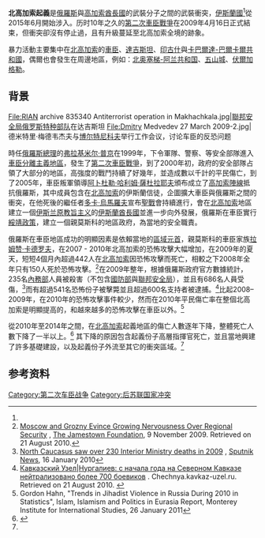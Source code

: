 {{update|time=2019-09-09T02:00:35+00:00}}
{{expand|time=2015-09-14T19:02:33+00:00}}
{{Infobox military conflict
|conflict    = 北高加索冲突
|image= [[File:Chechnya_and_Caucasus.png|300px]]
|date=2009年4月16日 –2017年11月19日({{Age in months, weeks and days|year1=2009|month1=4|day1=16|year2=2017|month2=12|day2=19}})<ref>{{Cite web |url=https://vz.ru/news/2017/12/19/900385.html |title=Глава ФСБ объявил о ликвидации бандподполья на Северном Кавказе |accessdate=2020-10-02 |archive-date=2019-08-02 |archive-url=https://web.archive.org/web/20190802051850/https://vz.ru/news/2017/12/19/900385.html |dead-url=no }}</ref><ref name="vz.ru">Нечаев А., Зайнашев Ю. [https://vz.ru/politics/2017/12/19/900398.html Россия выиграла еще одну важнейшую битву] {{Wayback|url=https://vz.ru/politics/2017/12/19/900398.html |date=20190531193257 }} // [[Взгляд.ру|Взгляд.ру]], 19.12.2017</ref>
|place={{flagicon|Russia}} [[俄羅斯|俄羅斯]]
*[[北高加索聯邦管區|北高加索聯邦管區]]
**{{flag|Chechnya}}
**{{flag|Dagestan}}
**{{flag|Ingushetia}}
**{{flag|Kabardino-Balkaria}}
**{{flag|North Ossetia–Alania}}
|result= 高加索酋長國覆灭，俄联邦获胜

|
|combatant1='''{{flag|Russia}}'''
*{{flag|Chechnya}}
*{{flag|Dagestan}}
*{{flag|Ingushetia}}
*{{flag|Kabardino-Balkaria}}
*{{flag|North Ossetia–Alania}}
*{{flagicon|Chechnya}}[[卡德羅夫軍|卡德羅夫軍]]
*其他支持者

|
|combatant2=[[File:Flag_of_Caucasian_Emirate.svg|22px]] '''[[高加索酋長國|高加索酋長國]]'''

|combatant3={{flagdeco|Islamic State of Iraq and the Levant|size=20px}} '''[[伊斯蘭國|伊斯蘭國]]'''
*[[伊斯兰国高加索省|伊斯兰国高加索省]]<ref>{{cite web|url=http://www.longwarjournal.org/archives/2015/06/islamic-state-spokesman-calls-on-other-factions-to-repent.php|title=Islamic State spokesman calls on other factions to ‘repent,’ urges sectarian war|date=23 June 2015|publisher=The Long War Journal|quote=Baghdadi, the “Emir of the Faithful,” has “accepted your bayat and has appointed the noble sheikh Abu Muhammad al Qadarī as Wali [or governor] over [the Caucasus],” Adnani says.|accessdate=2015-09-14|archive-date=2017-06-27|archive-url=https://web.archive.org/web/20170627170248/http://www.longwarjournal.org/archives/2015/06/islamic-state-spokesman-calls-on-other-factions-to-repent.php|dead-url=no}}</ref><ref name="Institute for the Study of War">{{cite web|url=http://understandingwar.org/backgrounder/isis-declares-governorate-russia%E2%80%99s-north-caucasus-region|title=ISIS Declares Governorate in Russia’s North Caucasus Region|date=23 June 2015|publisher=Institute for the Study of War|accessdate=2015-09-14|archive-date=2019-05-14|archive-url=https://web.archive.org/web/20190514152303/http://www.understandingwar.org/backgrounder/isis-declares-governorate-russia%E2%80%99s-north-caucasus-region|dead-url=no}}</ref>

|commander1={{flagicon|Russia}} [[弗拉基米尔·弗拉基米罗维奇·普京|弗拉基米爾·普京]]<br>{{flagicon|Russia}} [[德米特里·阿纳托利耶维奇·梅德韦杰夫|德米特里·梅德韋傑夫]]<br>{{flagicon|Chechnya}} [[拉姆赞·卡德罗夫|拉姆赞·卡德罗夫]]<br>{{flagicon|Dagestan}} [[Ramazan_Abdulatipov|Ramazan Abdulatipov]]<br>{{flagicon|Ingushetia}} [[尤努斯-別克·葉夫庫羅夫|尤努斯-別克·葉夫庫羅夫]]<br>{{flagicon|Kabardino-Balkaria}} [[Yury_Kokov|Yury Kokov]]<br>{{flagicon|North Ossetia–Alania}} [[Tamerlan_Aguzarov|Tamerlan Aguzarov]]

|commander2=[[File:Flag_of_Caucasian_Emirate.svg|22px]] [[Magomed_Suleimanov|Magomed Suleimanov]]{{KIA}}<br>[[File:Flag_of_Caucasian_Emirate.svg|22px]] [[Aliaskhab_Kebekov|Aliaskhab Kebekov]]{{KIA}}<br>[[File:Flag_of_Caucasian_Emirate.svg|22px]] [[Dokka_Umarov|Dokka Umarov]]{{KIA}}<br>'''車臣:'''<br>[[Aslambek_Vadalov|Aslambek Vadalov]]<br>[[Aslan_Byutukayev|Aslan Byutukayev]]<br>[[Khuseyn_Gakayev|Khuseyn Gakayev]]{{KIA}}<br>[[Tarkhan_Gaziyev|Tarkhan Gaziyev]]<br>[[Muhannad_(mujahid_emir)|Muhannad]]{{KIA}}<br>[[Supyan_Abdullayev|Supyan Abdullayev]]{{KIA}}<br>[[Abdulla_Kurd|Abdulla Kurd]]{{KIA}}<br>'''達吉斯坦:'''<br>[[Umalat_Magomedov|Umalat Magomedov]]{{KIA}}<br>[[Magomed_Vagabov|Magomed Vagabov]]{{KIA}}<br>[[Israpil_Velijanov|Israpil Velijanov]]{{KIA}}<br>[[Ibragimkhalil_Daudov|Ibragimkhalil Daudov]]{{KIA}}<br>[[Said_Kharakansky|Said Kharakansky]]<br>'''印古什:'''<br>[[Ali_Taziev|Ali Taziev]]{{POW}}<br>[[Said_Buryatsky|Said Buryatsky]]{{KIA}}<br>[[Dzhamaleyl_Mutaliyev|Dzhamaleyl Mutaliyev]]{{KIA}}<br>[[Arthur_Getagazhev|Arthur Getagazhev]]{{KIA}}<br>'''卡巴爾達-<br>巴爾卡爾:'''<br>[[Anzor_Astemirov|Anzor Astemirov]]{{KIA}}<br>[[Asker_Dzhappuyev|Asker Dzhappuyev]]{{KIA}}<br>[[Alim_Zankishiev|Alim Zankishiev]]{{KIA}}

|commander3={{flagdeco|Islamic State of Iraq and the Levant|size=20px}} [[Rustam_Asildarov|Rustam Asildarov]] 
|
|strength1=不公開
|strength2=至少~600 名戰士<br>(政府聲稱,<br>2013年1月)<ref name="de.sputniknews.com">[http://de.sputniknews.com/politik/20130125/265394634.html Russlands Innenministerium: 600 militante Extremisten im Nordkaukasus aktiv] {{Wayback|url=http://de.sputniknews.com/politik/20130125/265394634.html |date=20150122191400 }}, [[Sputnik_News|Sputnik News]], 25 January 2013</ref><br>大約~40 個團體在北高加索:<ref name="de.sputniknews.com"/><br>{{flagicon|Chechnya}} 10 個<br>{{flagicon|Dagestan}} 16 個<br>{{flagicon|Ingushetia}} 3 個<br>{{flagicon|Kabardino-Balkaria}} 5 個<br>{{flagicon|North Ossetia–Alania}} 無
|strength3=未知

|casualties1=1,029–1,046 陣亡 (2009年–2014年)<ref>235 killed (2009),[http://sputniknews.com/russia/20100116/157570882.html] {{Wayback|url=http://sputniknews.com/russia/20100116/157570882.html |date=20150122190743 }} 225 killed (2010),[http://www.kavkaz-uzel.ru/articles/198756/] {{Wayback|url=http://www.kavkaz-uzel.ru/articles/198756/ |date=20120419012428 }} 190–207 killed (2011),[http://www.kavkaz-uzel.ru/articles/198756/] {{Wayback|url=http://www.kavkaz-uzel.ru/articles/198756/ |date=20120419012428 }}{{cite web |url=http://www.retwa.com/home.cfm?articleId=11904 |title=存档副本 |accessdate=2013-08-27 |deadurl=yes |archiveurl=https://web.archive.org/web/20130921055244/http://www.retwa.com/home.cfm?articleId=11904 |archivedate=2013-09-21 }} 211 killed (2012),[http://de.sputniknews.com/politik/20130125/265394634.html] {{Wayback|url=http://de.sputniknews.com/politik/20130125/265394634.html |date=20150122191400 }} 127 killed (2013),[http://www.cfr.org/russian-federation/instability-russias-north-caucasus-region/p9021] {{Wayback|url=http://www.cfr.org/russian-federation/instability-russias-north-caucasus-region/p9021 |date=20150214052259 }} 41 killed (2014),[http://www.themoscowtimes.com/news/article/terrorist-attacks-in-russia-s-north-caucasus-down-50/509427.html] {{Wayback|url=http://www.themoscowtimes.com/news/article/terrorist-attacks-in-russia-s-north-caucasus-down-50/509427.html |date=20150203052650 }} total of 1,029–1,046 reported killed</ref><br>2,020–2,384 受傷 (2009年–2012年)<ref>686 wounded (2009),[http://sputniknews.com/russia/20100116/157570882.html] {{Wayback|url=http://sputniknews.com/russia/20100116/157570882.html |date=20150122190743 }} 467 wounded (2010),[http://www.kavkaz-uzel.ru/articles/198756/] {{Wayback|url=http://www.kavkaz-uzel.ru/articles/198756/ |date=20120419012428 }} 462–826 wounded (2011),[http://www.kavkaz-uzel.ru/articles/198756/] {{Wayback|url=http://www.kavkaz-uzel.ru/articles/198756/ |date=20120419012428 }}{{cite web |url=http://www.retwa.com/home.cfm?articleId=11904 |title=存档副本 |accessdate=2013-08-27 |deadurl=yes |archiveurl=https://web.archive.org/web/20130921055244/http://www.retwa.com/home.cfm?articleId=11904 |archivedate=2013-09-21 }} 405 wounded (2012),[http://de.sputniknews.com/politik/20130125/265394634.html] {{Wayback|url=http://de.sputniknews.com/politik/20130125/265394634.html |date=20150122191400 }} total of 2,020–2,384 reported wounded</ref>

|casualties2=1,913 陣亡  2,071 被捕 (2009年–2014年)<ref>270 killed and 453 captured (2009),[http://chechnya.kavkaz-uzel.ru/articles/159998] {{Wayback|url=http://chechnya.kavkaz-uzel.ru/articles/159998 |date=20110920151411 }} 349 killed and 254 captured (2010),[http://www.kavkaz-uzel.ru/articles/198756] {{Wayback|url=http://www.kavkaz-uzel.ru/articles/198756 |date=20120419012428 }} 384 killed and 370 captured (2011),[http://www.kavkaz-uzel.ru/articles/198756/] {{Wayback|url=http://www.kavkaz-uzel.ru/articles/198756/ |date=20120419012428 }} 391 killed and 461 captured (2012),[http://de.sputniknews.com/politik/20130125/265394634.html] {{Wayback|url=http://de.sputniknews.com/politik/20130125/265394634.html |date=20150122191400 }} 260 killed[http://sputniknews.com/russia/20131224/185892322.html] {{Wayback|url=http://sputniknews.com/russia/20131224/185892322.html |date=20150122191323 }} and 88 captured[http://sputniknews.com/russia/20130502/180951073/North-Caucasus-Militants-Losses-Down-in-2013.html] {{Wayback|url=http://sputniknews.com/russia/20130502/180951073/North-Caucasus-Militants-Losses-Down-in-2013.html |date=20150122190947 }} (2013), 259 killed and 445 captured (2014)[http://www.jamestown.org/programs/edm/single/?tx_ttnews%5Btt_news%5D=43475&cHash=37f7f6ab5a72bfb5b02b545a639f5fc4#.VNBCFZ3F-yE] {{Wayback|url=http://www.jamestown.org/programs/edm/single/?tx_ttnews%5Btt_news%5D=43475&cHash=37f7f6ab5a72bfb5b02b545a639f5fc4#.VNBCFZ3F-yE |date=20150203055846 }}</ref>

|casualties3=未知
}}
{{Campaignbox 後蘇聯國家衝突}}
{{Campaignbox 車臣－俄羅斯衝突}}

'''北高加索起義'''是[[俄羅斯|俄羅斯]]與[[高加索酋長國|高加索酋長國]]的武裝分子之間的武裝衝突，[[伊斯蘭國|伊斯蘭國]]<ref name="Institute for the Study of War"/>從2015年6月開始涉入。历时10年之久的[[第二次車臣戰爭|第二次車臣戰爭]]在2009年4月16日正式結束，但衝突卻沒有停止過，且有升級蔓延至北高加索全境的跡象。

暴力活動主要集中在[[北高加索|北高加索]]的[[車臣|車臣]]、[[達吉斯坦|達吉斯坦]]、[[印古什|印古什]]與[[卡巴爾達-巴爾卡爾共和國|卡巴爾達-巴爾卡爾共和國]]，偶爾也會發生在周邊地區，例如：[[北奥塞梯-阿兰共和国|北奥塞梯-阿兰共和国]]、[[五山城|五山城]]、[[伏爾加格勒|伏爾加格勒]]。

==背景==

<gallery> 
File:RIAN archive 835340 Antiterrorist operation in Makhachkala.jpg|[[聯邦安全局|聯邦安全局]][[俄罗斯特种部队|俄罗斯特种部队]]在达吉斯坦
File:Dmitry Medvedev 27 March 2009-2.jpg|德米特里·梅德韦杰夫与[[亚历山大·博尔特尼科夫|博尔特尼科夫]]举行工作会议，讨论车臣的反恐问题
</gallery>

時任[[俄羅斯總理|俄羅斯總理]]的[[弗拉基米尔·弗拉基米罗维奇·普京|弗拉基米尔·普京]]在1999年，下令軍隊、警察、等安全部隊進入[[伊奇克里亞車臣共和國|車臣分離主義地區]]，發生了[[第二次車臣戰爭|第二次車臣戰爭]]，到了2000年初，政府的安全部隊占領了大部分的地區，高強度的戰鬥持續了好幾年，並造成數以千計的平民傷亡，到了2005年，車臣叛軍領導[[w:Abdul-Halim_Sadulayev|阿卜杜勒·哈利姆·薩杜拉耶夫]]頒布成立了[[w:Caucasian_Front_(militant_group)|高加索陣線]]抵抗俄羅斯，其中成員包含在[[北高加索|北高加索]]的伊斯蘭信徒，企圖擴大車臣與俄羅斯之間的衝突，在他死後的繼任者[[多卡·烏馬羅夫|多卡·烏馬羅夫]]宣布[[聖戰|聖戰]]會持續進行，會在[[北高加索|北高加索]]地區建立一個[[伊斯兰原教旨主义|伊斯兰原教旨主义]]的[[伊斯蘭酋長國|伊斯蘭酋長國]]並進一步向外發展，俄羅斯在車臣實行[[綏靖政策|綏靖政策]]，建立一個親莫斯科的地區政府，為當地的安全職責。

俄羅斯在車臣地區成功的明顯因素是依賴當地的[[車臣共和國首腦|區域元首]]，親莫斯科的車臣家族[[拉姆赞·卡德罗夫|拉姆赞·卡德罗夫]]，在2007 - 2010年北高加索的恐怖攻擊大幅增加，在2009年的夏天，短短4個月內超過442人在[[北高加索|北高加索]]因恐怖攻擊而死亡，相較之下2008年全年只有150人死於恐怖攻擊。<ref>[http://www.jamestown.org/single/?no_cache=1&tx_ttnews%5Bswords%5D=8fd5893941d69d0be3f378576261ae3e&tx_ttnews%5Bany_of_the_words%5D=chechnya&tx_ttnews%5Btt_news%5D=35713&tx_ttnews%5BbackPid%5D=7&cHash=f7fa536d36 Moscow and Grozny Evince Growing Nervousness Over Regional Security] {{Wayback|url=http://www.jamestown.org/single/?no_cache=1&tx_ttnews%5Bswords%5D=8fd5893941d69d0be3f378576261ae3e&tx_ttnews%5Bany_of_the_words%5D=chechnya&tx_ttnews%5Btt_news%5D=35713&tx_ttnews%5BbackPid%5D=7&cHash=f7fa536d36 |date=20110604214259 }}, [[The_Jamestown_Foundation|The Jamestown Foundation]], 9 November 2009. Retrieved on 21 August 2010.</ref>在2009年整年，根據俄羅斯政府官方數據統計，235名[[俄羅斯內務部|內務部]]人員被殺害（不包含[[俄罗斯军事|國防部]]與[[聯邦安全局|聯邦安全局]]），並且有686名人員受傷，<ref>[http://sputniknews.com/russia/20100116/157570882.html North Caucasus saw over 230 Interior Ministry deaths in 2009] {{Wayback|url=http://sputniknews.com/russia/20100116/157570882.html |date=20150122190743 }}, [[Sputnik_News|Sputnik News]], 16 January 2010</ref>而有超過541名恐怖份子被擊斃並且超過600名支持者被逮捕。<ref name="chechnya.kavkaz-uzel.ru">[http://chechnya.kavkaz-uzel.ru/articles/159998 Кавказский Узел|Нургалиев: с начала года на Северном Кавказе нейтрализовано более 700 боевиков] {{Wayback|url=http://chechnya.kavkaz-uzel.ru/articles/159998 |date=20110920151411 }}. Chechnya.kavkaz-uzel.ru. Retrieved on 21 August 2010. {{ru icon}}</ref>比起2008–2009年，在2010年的恐怖攻擊事件較少，然而在2010年平民傷亡率在整個北高加索是明顯提高的，和越來越多的恐怖攻擊在車臣以外。<ref>Gordon Hahn, "Trends in Jihadist Violence in Russia During 2010 in Statistics", Islam, Islamism and Politics in Eurasia Report, Monterey Institute for International Studies, 26 January 2011</ref>

從2010年至2014年之間，在[[北高加索|北高加索]]起義地區的傷亡人數逐年下降，整體死亡人數下降了一半以上。<ref name=decline>{{cite web|url=http://www.rferl.org/content/insurgency-north-caucasus-terrorism-isis/26840778.html|work=Radio Free Europe/Radio Liberty|title=Why Is The Death Toll Tumbling In The North Caucasus?|date=10 February 2015|accessdate=17 February 2015|archive-date=2015-04-23|archive-url=https://web.archive.org/web/20150423194324/http://www.rferl.org/content/insurgency-north-caucasus-terrorism-isis/26840778.html|dead-url=no}}</ref> 其下降的原因包含起義份子高層指揮官死亡，並且當地興建了許多基礎建設，以及起義份子外流至其它的衝突區域。<ref name=decline/>

==参考资料==
{{reflist}}
{{車臣戰爭}}
{{Ongoing military conflicts}}

[[Category:第二次车臣战争|Category:第二次车臣战争]]
[[Category:后苏联国家冲突|Category:后苏联国家冲突]]